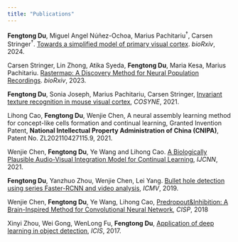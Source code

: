```yaml
---
title: "Publications"
---
```


**Fengtong Du**, Miguel Angel Núñez-Ochoa, Marius Pachitariu<sup>†</sup>, Carsen Stringer<sup>†</sup>. [Towards a simplified model of primary visual cortex](https://www.biorxiv.org/content/10.1101/2024.06.30.601394.abstract). *bioRxiv*, 2024.

Carsen Stringer, Lin Zhong, Atika Syeda, **Fengtong Du**, Maria Kesa, Marius Pachitariu. [Rastermap: A Discovery Method for Neural Population Recordings](https://www.biorxiv.org/content/10.1101/2023.07.25.550571.abstract). *bioRxiv*, 2023.

**Fengtong Du**, Sonia Joseph, Marius Pachitariu, Carsen Stringer, [Invariant texture recognition in mouse visual cortex](https://static1.squarespace.com/static/6102ca347474c263c40150cd/t/610870a432c9d257a80cace4/1627943077187/Cosyne2021_program_book.pdf), *COSYNE*, 2021.

Lihong Cao, **Fengtong Du**, Wenjie Chen, A neural assembly learning method for concept-like cells formation and continual learning, Granted Invention Patent, **National Intellectual Property Administration of China (CNIPA)**, Patent No. ZL202110427115.9, 2021.

Wenjie Chen, **Fengtong Du**, Ye Wang and Lihong Cao. [A Biologically Plausible Audio-Visual Integration Model for Continual Learning](https://arxiv.org/abs/2007.08855), *IJCNN*, 2021.

**Fengtong Du**, Yanzhuo Zhou, Wenjie Chen, Lei Yang. [Bullet hole detection using series Faster-RCNN and video analysis](https://www.spiedigitallibrary.org/conference-proceedings-of-spie/11041/110410Q/Bullet-hole-detection-using-series-Faster-RCNN-and-video-analysis/10.1117/12.2522786.short), *ICMV*, 2019.

Wenjie Chen, **Fengtong Du**, Ye Wang, Lihong Cao, [Predropout&Inhibition: A Brain-Inspired Method for Convolutional Neural Network](https://ieeexplore.ieee.org/abstract/document/8633220), *CISP*, 2018

Xinyi Zhou, Wei Gong, WenLong Fu, **Fengtong Du**, [Application of deep learning in object detection](https://ieeexplore.ieee.org/abstract/document/7960069/), *ICIS*, 2017.